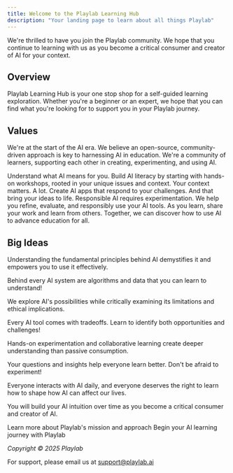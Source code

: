 ```yaml
---
title: Welcome to the Playlab Learning Hub
description: "Your landing page to learn about all things Playlab"
---
```

<Note>
We're thrilled to have you join the Playlab community. We hope that you continue to learning with us as you become a critical consumer and creator of AI for your context.
</Note>

## <Icon icon="compass" size="24" className="inline-block align-text-bottom" /> Overview

Playlab Learning Hub is your one stop shop for a self-guided learning exploration. Whether you're a beginner or an expert, we hope that you can find what you're looking for to support you in your Playlab journey.

<Divider />

## <Icon icon="heart" size="24" className="inline-block align-text-bottom" /> Values

We're at the start of the AI era. We believe an open-source, community-driven approach is key to harnessing AI in education. We're a community of learners, supporting each other in creating, experimenting, and using AI.

<CardGroup cols={2}>
  <Card
    title="Learn"
    icon="book-open"
  >
    Understand what AI means for you. Build AI literacy by starting with hands-on workshops, rooted in your unique issues and context.
  </Card>
  <Card
    title="Create"
    icon="wrench"
  >
    Your context matters. A lot. Create AI apps that respond to your challenges. And that bring your ideas to life.
  </Card>
  <Card
    title="Experiment"
    icon="flask"
  >
    Responsible AI requires experimentation. We help you refine, evaluate, and responsibly use your AI tools.
  </Card>
  <Card
    title="Share"
    icon="users"
  >
    As you learn, share your work and learn from others. Together, we can discover how to use AI to advance education for all.
  </Card>
</CardGroup>

<Divider />

## <Icon icon="lightbulb" size="24" className="inline-block align-text-bottom" /> Big Ideas

<Accordion title="AI isn't magic... it's math" icon="info-circle" defaultOpen>
  Understanding the fundamental principles behind AI demystifies it and empowers you to use it effectively.
  
  Behind every AI system are algorithms and data that you can learn to understand!
</Accordion>

<Accordion title="AI has both great potential and great risks" icon="triangle-exclamation">
  We explore AI's possibilities while critically examining its limitations and ethical implications.
  
  Every AI tool comes with tradeoffs. Learn to identify both opportunities and challenges!
</Accordion>

<Accordion title="To learn about AI, you have to play with AI in community" icon="check-circle">
  Hands-on experimentation and collaborative learning create deeper understanding than passive consumption.
  
  Your questions and insights help everyone learn better. Don't be afraid to experiment!
</Accordion>

<Accordion title="You're already an AI person" icon="note-sticky">
  Everyone interacts with AI daily, and everyone deserves the right to learn how to shape how AI can affect our lives.
  
  You will build your AI intuition over time as you become a critical consumer and creator of AI.
</Accordion>

<Divider />

<CardGroup cols={2}>
  <Card
    title="Overview"
    icon="circle-info"
    href="/features/overview"
  >
    Learn more about Playlab's mission and approach
  </Card>
  <Card
    title="Getting Started"
    icon="rocket"
    href="/getting-started"
  >
    Begin your AI learning journey with Playlab
  </Card>
</CardGroup>

*Copyright © 2025 Playlab*

For support, please email us at support@playlab.ai
